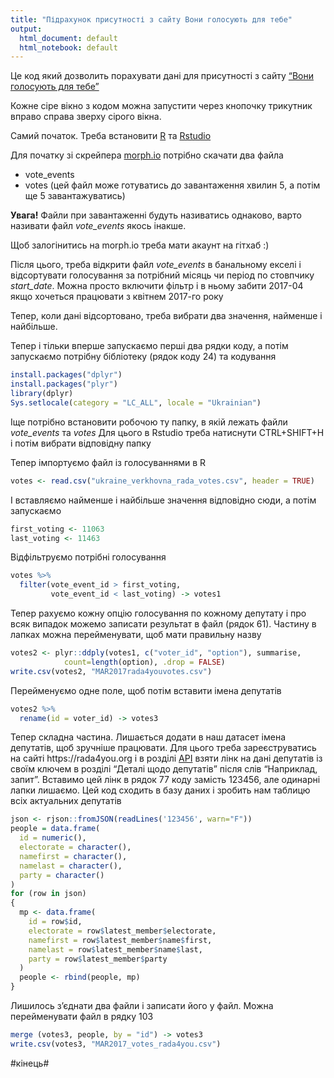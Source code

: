 ---
title: "Підрахунок присутності з сайту Вони голосують для тебе"
output:
  html_document: default
  html_notebook: default
---
Це код який дозволить порахувати дані для присутності з сайту ["Вони голосують для тебе"](https://rada4you.org)

Кожне сіре вікно з кодом можна запустити через кнопочку трикутник вправо справа зверху сірого вікна.

Самий початок. Треба встановити [R](https://cloud.r-project.org/) та [Rstudio](http://rstudio.com)

Для початку зі скрейпера [morph.io](https://morph.io/openaustralia/ukraine_verkhovna_rada_votes) потрібно скачати два файла

* vote_events
* votes (цей файл може готуватись до завантаження хвилин 5, а потім ще 5 завантажуватись)

**Увага!** Файли при завантаженні будуть називатись однаково, варто називати файл *vote_events* якось інакше.

Щоб залогінитись на morph.io треба мати акаунт на гітхаб :)

Після цього, треба відкрити файл *vote_events* в банальному екселі і відсортувати голосування за потрібний місяць чи період по стовпчику *start_date*. Можна просто включити фільтр і в ньому забити 2017-04 якщо хочеться працювати з квітнем 2017-го року

Тепер, коли дані відсортовано, треба вибрати два значення, найменше і найбільше.

Тепер і тільки вперше запускаємо перші два рядки коду, а потім запускаємо потрібну бібліотеку (рядок коду 24) та кодування
```{r}
install.packages("dplyr")
install.packages("plyr")
library(dplyr)
Sys.setlocale(category = "LC_ALL", locale = "Ukrainian")
```


Іще потрібно встановити робочою ту папку, в якій лежать файли *vote_events* та *votes*
Для цього в Rstudio треба натиснути CTRL+SHIFT+H і потім вибрати відповідну папку

Тепер імпортуємо файл із голосуваннями в R
```{r}
votes <- read.csv("ukraine_verkhovna_rada_votes.csv", header = TRUE)
```


І вставляємо найменше і найбільше значення відповідно сюди, а потім запускаємо
```{r}
first_voting <- 11063
last_voting <- 11463
```


Відфільтруємо потрібні голосування
```{r}
votes %>% 
  filter(vote_event_id > first_voting,
         vote_event_id < last_voting) -> votes1
```


Тепер рахуємо кожну опцію голосування по кожному депутату і про всяк випадок можемо записати результат в файл (рядок 61). Частину в лапках можна перейменувати, щоб мати правильну назву
```{r}
votes2 <- plyr::ddply(votes1, c("voter_id", "option"), summarise, 
            count=length(option), .drop = FALSE)
write.csv(votes2, "MAR2017rada4youvotes.csv")
```


Перейменуємо одне поле, щоб потім вставити імена депутатів
```{r}
votes2 %>% 
  rename(id = voter_id) -> votes3
```


Тепер складна частина. Лишається додати в наш датасет імена депутатів, щоб зручніше працювати.
Для цього треба зареєструватись на сайті https://rada4you.org і в розділі [АРІ](https://rada4you.org/help/data) взяти лінк на дані депутатів із своїм ключем в розділі "Деталі щодо депутатів" після слів "Наприклад, запит".
Вставимо цей лінк в рядок 77 коду замість 123456, але одинарні лапки лишаємо.
Цей код сходить в базу даних і зробить нам таблицю всіх актуальних депутатів
```{r}
json <- rjson::fromJSON(readLines('123456', warn="F"))
people = data.frame(
  id = numeric(), 
  electorate = character(), 
  namefirst = character(), 
  namelast = character(),
  party = character()
)
for (row in json) 
{
  mp <- data.frame(
    id = row$id, 
    electorate = row$latest_member$electorate, 
    namefirst = row$latest_member$name$first, 
    namelast = row$latest_member$name$last,
    party = row$latest_member$party
  )
  people <- rbind(people, mp)
}

```


Лишилось з'єднати два файли і записати його у файл. Можна перейменувати файл в рядку 103
```{r}
merge (votes3, people, by = "id") -> votes3
write.csv(votes3, "MAR2017_votes_rada4you.csv")
```

#кінець#
